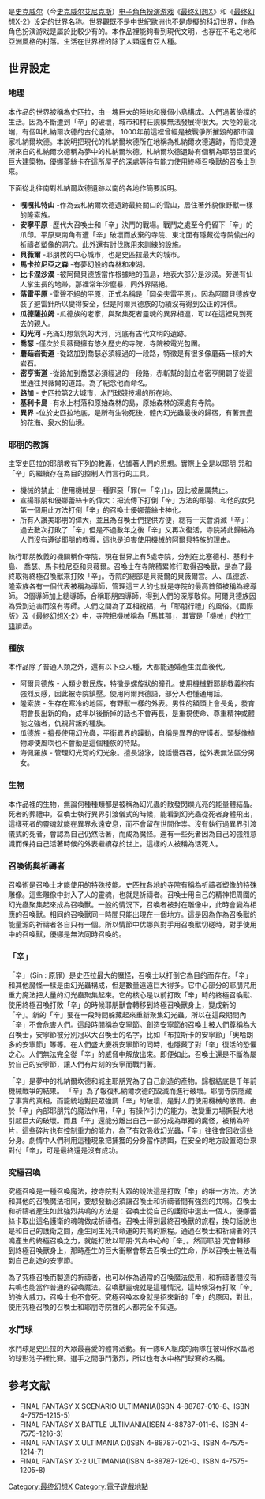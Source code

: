 {{虛構世界的視角}}
{{NoteTA
| G1=Games
| G2=Square Enix
}}

{{Vgname2|史匹拉|ja=スピラ|en=Spira|aka=斯皮拉}}是[[史克威尔|史克威尔]]（今[[史克威尔艾尼克斯|史克威尔艾尼克斯]]）[[电子角色扮演游戏|电子角色扮演游戏]]《[[最终幻想X|最终幻想X]]》和《[[最终幻想X-2|最终幻想X-2]]》设定的世界名称。世界觀既不是中世紀歐洲也不是虛擬的科幻世界，作為角色扮演游戏是屬於比較少有的。本作品裡能夠看到現代文明，也存在不毛之地和亞洲風格的村落。生活在世界裡的除了人類還有亞人種。

== 世界設定 ==

=== 地理 ===

本作品的世界被稱為史匹拉，由一塊巨大的陸地和幾個小島構成。人們過著儉樸的生活。因為不斷遭到「辛」的破壞，城市和村莊規模無法發展得很大。大陸的最北端，有個叫札納爾坎德的古代遺跡。 1000年前這裡曾經是被戰爭所摧毀的都市國家札納爾坎德。本說明把現代的札納爾坎德所在地稱為札納爾坎德遺跡，而把提達所來自的札納爾坎德稱為夢中的札納爾坎德。札納爾坎德遺跡有個稱為耶朋巨蛋的巨大建築物，優娜蕾絲卡在這所屋子的深處等待有能力使用終極召喚獸的召喚士到來。

下面從北往南對札納爾坎德遺跡以南的各地作簡要說明。

* '''嘎嘎扎特山''' -作為去札納爾坎德遺跡最終關口的雪山，居住著外貌像野獸一樣的隆索族。
* '''安寧平原''' -歷代大召喚士和「辛」決鬥的戰場。戰鬥之處至今仍留下「辛」的爪印。平原東南角有遭「辛」破壞而放棄的寺院、東北面有隱藏從寺院偷出的祈禱者塑像的洞穴。此外還有討伐隊用來訓練的設施。
* '''貝薇爾''' -耶朋教的中心城市，也是史匹拉最大的城市。
* '''馬卡拉尼亞之森''' -有夢幻般的森林和凍湖。
* '''比卡涅沙漠''' -被阿爾貝德族當作根據地的孤島，地表大部分是沙漠。旁邊有仙人掌生長的地帯，那裡常年沙塵暴，同外界隔絕。
* '''落雷平原''' -雷聲不絕的平原，正式名稱是「岡朵夫雷平原」。因為阿爾貝德族安裝了避雷針所以變得安全，但是阿爾貝德族的功績沒有得到公正的評價。
* '''瓜德薩拉姆''' -瓜德族的老家，與聚集死者靈魂的異界相連，可以在這裡見到死去的親人。
* '''幻光河''' -充滿幻想氣氛的大河，河底有古代文明的遺跡。
* '''喬瑟''' -僅次於貝薇爾擁有悠久歷史的寺院，寺院被電光包圍。
* '''蘑菇岩街道''' -從路加到喬瑟必須經過的一段路，特徵是有很多像蘑菇一樣的大岩石。
* '''密亨街道''' -從路加到喬瑟必須經過的一段路，赤斬幫的創立者密亨開闢了從這里通往貝薇爾的道路。為了紀念他而命名。
* '''路加''' - 史匹拉第2大城市，水鬥球競技場的所在地。
* '''基利卡島''' -有水上村落和原始森林的島，原始森林的深處有寺院。
* '''異界''' -位於史匹拉地底，是所有生物死後，體內幻光蟲最後的歸宿，有著無盡的花海、泉水的仙境。

=== 耶朋的教誨 ===

主宰史匹拉的耶朋教有下列的教義，佔據著人們的思想。實際上全是以耶朋·咒和「辛」的繼續存在為目的控制人們言行的工具。

* 機械的禁止：使用機械是一種罪惡「罪(＝「辛」)」，因此被嚴厲禁止。
* 宣揚耶朋和優娜蕾絲卡的偉大：把流傳下打倒「辛」方法的耶朋、和他的女兒第一個用此方法打倒「辛」的召喚士優娜蕾絲卡神化。
* 所有人讚美耶朋的偉大，並且為召喚士們提供方便，總有一天會消滅「辛」：過去數次打敗了「辛」但是不過數年之後「辛」又再次復活，寺院將此歸結為人們沒有遵從耶朋的教導，這也是迫害使用機械的阿爾貝特族的理由。

執行耶朋教義的機關稱作寺院，現在世界上有5處寺院，分別在比塞德村、基利卡島、 喬瑟、馬卡拉尼亞和貝薇爾。召喚士在寺院積累修行取得召喚獸，是為了最終取得終極召喚獸來打敗「辛」。寺院的總部是貝薇爾的貝薇爾宮。人、瓜德族、隆索族各有一個代表被稱為導師，管理這三人的也就是寺院的最高首領被稱為總導師。 3個導師加上總導師，合稱耶朋四導師，得到人們的深厚敬仰。阿爾貝德族因為受到迫害而沒有導師。人們之間為了互相祝福，有「耶朋行禮」的風俗。《國際版》及《[[最終幻想X-2|最終幻想X-2]]》中，寺院把機械稱為「馬其那」，其實是「機械」的[[拉丁語|拉丁語]]讀法。

=== 種族 ===

本作品除了普通人類之外，還有以下亞人種，大都能通婚產生混血後代。

* 阿爾貝德族 - 人類少數民族，特徵是螺旋狀的瞳孔。使用機械對耶朋教義抱有強烈反感，因此被寺院鎮壓。使用阿爾貝德語，部分人也懂通用話。
* 隆索族 - 生存在寒冷的地區，有野獸一樣的外表。男性的額頭上會長角，發育期會長出新的角，成年以後斷掉的話也不會再長，是重視使命、尊重精神或體能之強者，仇視背叛的種族。
* 瓜德族 - 擅長使用幻光蟲，平衡異界的躁動，自稱是異界的守護者。頭髮像植物即使風吹也不會動是這個種族的特點。
* 海佩羅族 - 管理幻光河的幻光象。擅長游泳，說話慢吞吞，從外表無法區分男女。

=== 生物 ===

本作品裡的生物，無論何種種類都是被稱為幻光蟲的散發閃爍光亮的能量體結晶。死者的葬禮中，召喚士執行異界引渡儀式的時候，能看到幻光蟲從死者身體飛出，這樣死者的靈魂就能在異界永遠安息，而不會留在世間作祟。沒有執行過異界引渡儀式的死者，會認為自己仍然活著，而成為魔怪。還有一些死者因為自己的強烈意識而保持自己活著時候的外表繼續存於世上。這樣的人被稱為活死人。

=== 召喚術與祈禱者 ===

召喚術是召喚士才能使用的特殊技能。史匹拉各地的寺院有稱為祈禱者塑像的特殊雕像。這些雕像中封入了人的靈魂，也就是祈禱者。召喚士用自己的精神把周圍的幻光蟲聚集起來成為召喚獸。一般的情況下，召喚者被封在雕像中，此時會變為相應的召喚獸。相同的召喚獸同一時間只能出現在一個地方。這是因為作為召喚獸的能量源的祈禱者各自只有一個。所以情節中优娜與對手用召喚獸切磋時，對手使用中的召喚獸，優娜是無法同時召喚的。

=== 「辛」 ===

「辛」（Sin : 原罪）是史匹拉最大的魔怪，召喚士以打倒它為目的而存在。「辛」和其他魔怪一樣是由幻光蟲構成，但是數量遠遠巨大得多。它中心部分的耶朋咒用重力魔法把大量的幻光蟲聚集起來。它的核心是以前打敗「辛」時的終極召喚獸、使用終極召喚打敗「辛」的時候耶朋獸會轉移到終極召喚獸身上，變成新的「辛」。新的「辛」要在一段時間躲藏起來重新聚集幻光蟲。所以在這段期間內「辛」不會危害人們。這段時間稱為安寧節。創造安寧節的召喚士被人們尊稱為大召喚士，安寧節被分別冠以大召喚士的名字，比如「布拉斯卡的安寧節」「奧哈朗多的安寧節」等等。在人們盛大慶祝安寧節的同時，也隱藏了對「辛」復活的恐懼之心。人們無法完全從「辛」的威脅中解放出來。即便如此，召喚士還是不斷為屬於自己的安寧節，讓人們有片刻的安寧而戰鬥著。

「辛」是夢中的札納爾坎德和城主耶朋咒為了自己創造的產物。歸根結底是千年前機械戰爭的結果。 「辛」為了報復札納爾坎德的毀滅而進行破壞。耶朋寺院隱藏了事實的真相，而籠統地對民眾強調「辛」的破壞，是對人們使用機械的懲罰。由於「辛」內部耶朋咒的魔法作用，「辛」有操作引力的能力。改變重力場撕裂大地引起巨大的破壞。而且「辛」還能分離出自己一部分成為單獨的魔怪，被稱為碎片，這些碎片也有控制重力的能力，為了有效吸收幻光蟲，「辛」往往會回收這些分身。劇情中人們利用這種現象把捕獲的分身當作誘餌，在安全的地方設置砲台來對付「辛」，可是最終還是沒有成功。

=== 究極召喚 ===

究極召喚是一種召喚魔法，按寺院對大眾的說法這是打敗「辛」的唯一方法。方法和其他的召喚魔法相同，要想發動必須讓召喚士和祈禱者間有強烈的共鳴。召喚士和祈禱者產生如此強烈共鳴的方法是：召喚士從自己的護衛中選出一個人，優娜蕾絲卡取出這名護衛的魂魄做成祈禱者。召喚士得到最終召喚獸的旅程，換句話說也是和自己的護衛之間，產生同生死共命運的共鳴的旅程。通過召喚士和祈禱者的共鳴產生的終極召喚之力，就能打敗以耶朋·咒為中心的「辛」。然而耶朋·咒會轉移到終極召喚獸身上，那時產生的巨大衝擊會奪去召喚士的生命，所以召喚士無法看到自己創造的安寧節。

為了究極召喚而製造的祈禱者，也可以作為通常的召喚魔法使用，和祈禱者間沒有共鳴也能當作普通的召喚魔法。召喚獸靈魂就是這種情況，這時候沒有打敗「辛」的強大威力，召喚士也不會死。究極召喚本身就是招來新的「辛」的原因，對此，使用究極召喚的召喚士和耶朋寺院裡的人都完全不知道。

=== 水鬥球 ===

水鬥球是史匹拉的大眾最喜愛的體育活動。有一隊6人組成的兩隊在被叫作水晶池的球形池子裡比賽。選手之間爭鬥激烈，所以也有水中格鬥球賽的名稱。

== 参考文献 ==

{{Refbegin}}
* FINAL FANTASY X SCENARIO ULTIMANIA(ISBN 4-88787-010-8、ISBN 4-7575-1215-5)
* FINAL FANTASY X BATTLE ULTIMANIA(ISBN 4-88787-011-6、ISBN 4-7575-1216-3)
* FINAL FANTASY X ULTIMANIA Ω(ISBN 4-88787-021-3、ISBN 4-7575-1214-7)
* FINAL FANTASY X-2 ULTIMANIA(ISBN 4-88787-126-0、ISBN 4-7575-1205-8)
{{Refend}}

{{最终幻想系列|FF=FFX}}

{{DEFAULTSORT:Spira}}
[[Category:最终幻想X|Category:最终幻想X]]
[[Category:電子遊戲地點|Category:電子遊戲地點]]
